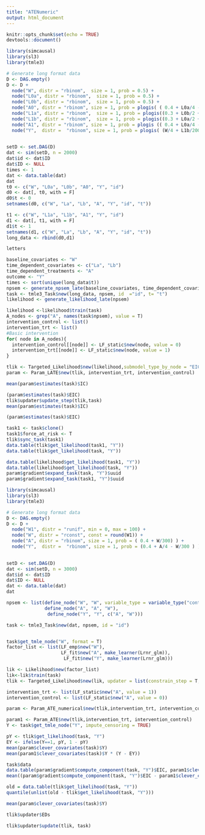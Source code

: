 ```yaml
---
title: "ATENumeric"
output: html_document
---
```


```r
knitr::opts_chunk$set(echo = TRUE)
devtools::document()
```


```r
library(simcausal)
library(sl3)
library(tmle3)

# Generate long format data
D <- DAG.empty()
D <- D +
  node("W", distr = "rbinom",  size = 1, prob = 0.5) +
  node("L0a", distr = "rbinom",  size = 1, prob = 0.5) +
  node("L0b", distr = "rbinom",  size = 1, prob = 0.5) +
  node("A0", distr = "rbinom", size = 1, prob = plogis( ( 0.4 + L0a/4 - L0b/5 + W/4 )^2) ) +
  node("L1a", distr = "rbinom",  size = 1, prob = plogis((0.3 + L0b/2 + L0a/2 - A0/2)^2)) +
  node("L1b", distr = "rbinom",  size = 1, prob = plogis((0.3 + L0a/2 + L0a/2 - A0/2 + W/4)^2)) +
  node("A1", distr = "rbinom", size = 1, prob = plogis (( 0.4 + L0a/4 - L0b/5 + W/3 )^2 ) )+
  node("Y",  distr =  "rbinom", size = 1, prob = plogis( (W/4 + L1b/200 + A1/3 - A0/5 + L1a/300)^2 ) )
 

setD <- set.DAG(D)
dat <- sim(setD, n = 2000)
dat$id <- dat$ID
dat$ID <- NULL
times <- 1
dat <- data.table(dat)
dat
t0 <- c("W", "L0a", "L0b", "A0", "Y", "id")
d0 <- dat[, t0, with = F]
d0$t <- 0
setnames(d0, c("W", "La", "Lb", "A", "Y", "id", "t"))

t1 <- c("W", "L1a", "L1b", "A1", "Y", "id")
d1 <- dat[, t1, with = F]
d1$t <- 1
setnames(d1, c("W", "La", "Lb", "A", "Y", "id", "t"))
long_data <- rbind(d0,d1)
```


```r

letters
```

```r
baseline_covariates <- "W"
time_dependent_covariates <- c("La", "Lb")
time_dependent_treatments <- "A"
outcome <- "Y"
times <- sort(unique(long_data$t))
npsem <- generate_npsem_late(baseline_covariates, time_dependent_covariates, time_dependent_treatments,outcome, times )
task <- tmle3_Task$new(long_data, npsem, id  ="id", t= "t")
likelihood <- generate_likelihood_late(npsem)
```



```r
likelihood <-likelihood$train(task)
A_nodes <- grep("A", names(task$npsem), value = T)
intervention_control <- list()
intervention_trt <- list()
#Basic intervention
for( node in A_nodes){
  intervention_control[[node]] <- LF_static$new(node, value = 0)
  intervention_trt[[node]] <- LF_static$new(node, value = 1)
}


```

```r
tlik <- Targeted_Likelihood$new(likelihood,submodel_type_by_node = "EIC" , updater = list(convergence_type = "sample_size", constrain_step = T, delta_epsilon = 0.01))
param <- Param_LATE$new(tlik, intervention_trt, intervention_control)
```




```r
mean(param$estimates(task)$IC)

(param$estimates(task)$EIC)
tlik$updater$update_step(tlik,task)
mean(param$estimates(task)$IC)

(param$estimates(task)$EIC)
```

```r
task1 <- task$clone()
task1$force_at_risk <- T
tlik$sync_task(task1)
data.table(tlik$get_likelihood(task1, "Y"))
data.table(tlik$get_likelihood(task, "Y"))

data.table(likelihood$get_likelihood(task1, "Y"))
data.table(likelihood$get_likelihood(task, "Y"))
param$gradient$expand_task(task, "Y")$uuid
param$gradient$expand_task(task1, "Y")$uuid

```


```r
library(simcausal)
library(sl3)
library(tmle3)

# Generate long format data
D <- DAG.empty()
D <- D +
  node("W1", distr = "runif", min = 0, max = 100) +
  node("W", distr = "rconst", const = round(W1)) +
  node("A", distr = "rbinom", size = 1, prob = ( 0.4 + W/300) ) +
  node("Y",  distr =  "rbinom", size = 1, prob = (0.4 + A/4 - W/300 ) ) 
 

setD <- set.DAG(D)
dat <- sim(setD, n = 3000)
dat$id <- dat$ID
dat$ID <- NULL
dat <- data.table(dat)
dat
```



```r
npsem <- list(define_node("W", "W", variable_type = variable_type("continuous")), 
              define_node("A", "A", "W"),
               define_node("Y", "Y", c("A", "W")))

task <- tmle3_Task$new(dat, npsem, id = "id")


task$get_tmle_node("W", format = T)
factor_list <- list(LF_emp$new("W"), 
                    LF_fit$new("A", make_learner(Lrnr_glm)),
                     LF_fit$new("Y", make_learner(Lrnr_glm)))

lik <- Likelihood$new(factor_list)
lik<-lik$train(task)
tlik <- Targeted_Likelihood$new(lik, updater = list(constrain_step = T, delta_epsilon = 0.1), submodel_type_by_node = "EIC")
```



```r
intervention_trt <- list(LF_static$new("A", value = 1))
intervention_control <- list(LF_static$new("A", value = 0))

param <- Param_ATE_numerical$new(tlik,intervention_trt, intervention_control)


```

```r
param1 <- Param_ATE$new(tlik,intervention_trt, intervention_control)
Y <- task$get_tmle_node("Y", impute_censoring = TRUE)

pY <- tlik$get_likelihood(task, "Y")
EY <- ifelse(Y==1, pY, 1 - pY)
mean(param$clever_covariates(task)$Y)
mean(param1$clever_covariates(task)$Y * (Y - EY))
```

```r
task$data
data.table(param$gradient$compute_component(task, "Y")$EIC, param1$clever_covariates(task)$Y * (Y - EY))
mean((param$gradient$compute_component(task, "Y")$EIC - param1$clever_covariates(task)$Y * (Y - EY))^2)


```

```r
old = data.table(tlik$get_likelihood(task, "Y"))
quantile(unlist(old - tlik$get_likelihood(task, "Y")))

```

```r
mean(param$clever_covariates(task)$Y)

```
```r
tlik$updater$EDs
```

```r

tlik$updater$update(tlik, task)

```
